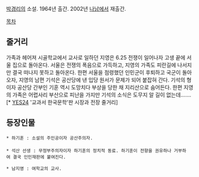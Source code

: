 [[박경리]]의 소설. 1964년 출간. 2002년 [[나남]]에서 재출간.

[[목차]]

== 줄거리 ==

가족과 헤어져 시골학교에서 교사로 일하던 지영은 6.25 전쟁이 일어나자 고생 끝에 서울 집으로 돌아온다. 서울은 전쟁의 폭음으로 가득하고, 지영의 가족도 피란길에 나서지만 결국 떠나지 못하고 돌아온다. 한편 서울을 점령했던 인민군이 후퇴하고 국군이 돌아오자, 지영의 남편 기석은 공산당에 낸 입당 원서가 문제가 되어 붙잡혀 간다. 기석의 형이자 공산당 간부인 기훈 역시 도망치다 부상을 당한 채 지리산으로 숨어든다. 한편 지영의 가족은 어렵사리 부산으로 피난을 가지만 기석의 소식은 도무지 알 길이 없는데…….[* [[YES24]] '교과서 한국문학'판 시장과 전장 줄거리]

== 등장인물 ==

 * 하기훈 : 소설의 주인공이자 공산주의자. 
 
 * 석산 선생 : 무정부주의자이자 하기훈의 정치적 동료. 하기훈이 전향을 권유하나 거부하여 결국 인민재판에 붙여진다.

 * 남지영 : 여학교의 교사.
